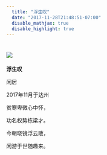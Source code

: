 ```yaml
---
  title: "浮生叹"
  date: "2017-11-28T21:48:51-07:00"
  disable_mathjax: true
  disable_highlight: true
---
```

#  ![](/images/fushengtan.jpg)
**浮生叹**

闲居

2017年11月于达州

贫寒卑微心中怀， 

功名权势栋梁才。

今朝晓镜浮云散，

闲游于世随趣来。
